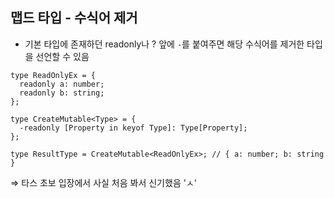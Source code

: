 ## 맵드 타입 - 수식어 제거
- 기본 타입에 존재하던 readonly나 ? 앞에 `-`를 붙여주면 해당 수식어를 제거한 타입을 선언할 수 있음
```tsx
type ReadOnlyEx = {
  readonly a: number;
  readonly b: string;
};

type CreateMutable<Type> = {
  -readonly [Property in keyof Type]: Type[Property];
};

type ResultType = CreateMutable<ReadOnlyEx>; // { a: number; b: string }
```
⇒ 타스 초보 입장에서 사실 처음 봐서 신기했음 'ㅅ' 